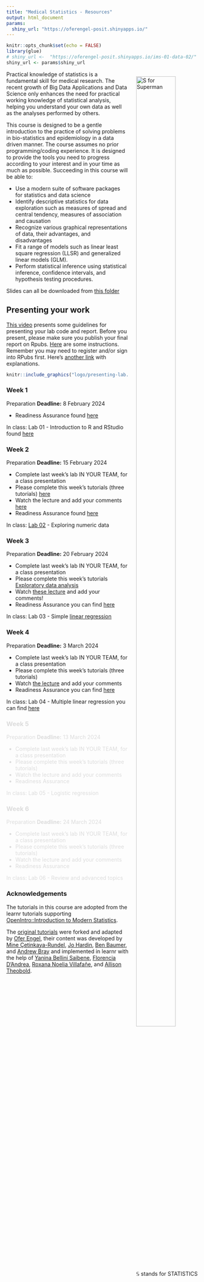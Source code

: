 ```yaml
---
title: "Medical Statistics - Resources"
output: html_document
params:
  shiny_url: "https://oferengel-posit.shinyapps.io/"
---
```


<meta http-equiv='cache-control' content='no-cache'>

<meta http-equiv='expires' content='0'>

<meta http-equiv='pragma' content='no-cache'>

```{=html}
<style>
.column-left{
  float: left;
  width: 75%;
  text-align: left;
}
.column-right{
  float: right;
  width: 40%;
  text-align: right;
  padding-left: 10px;
}

.column-full{
  float: none;
  width: 100%;
  text-align: left;
}



.column-right-text-left{
  float: right;
  width: 40%;
  text-align: left;
  font-size: 10px;
}




.column-right-text-center{
  float: right;
  width: 25%;
  text-align: center;
  font-size: 16px;
  margin: 10px 10px 10px 10px;
}

.RUsers {
  padding: 1em;
  background: aliceblue;
  color: black;
}


</style>
```
```r
knitr::opts_chunk$set(echo = FALSE)
library(glue)
# shiny_url <-  "https://oferengel-posit.shinyapps.io/ims-01-data-02/"
shiny_url <- params$shiny_url
```

::: {style="float: right; margin: 0px 0px 20px 20px"}
<img src="images/sperman.gif" alt="S for Superman" width="80%" height="80%"/> <br/><br/> $\mathbb{S}$ stands for STATISTICS
:::

Practical knowledge of statistics is a fundamental skill for medical research. The recent growth of Big Data Applications and Data Science only enhances the need for practical working knowledge of statistical analysis, helping you understand your own data as well as the analyses performed by others.

This course is designed to be a gentle introduction to the practice of solving problems in bio-statistics and epidemiology in a data driven manner. The course assumes no prior programming/coding experience. It is designed to provide the tools you need to progress according to your interest and in your time as much as possible. Succeeding in this course will be able to:

-   Use a modern suite of software packages for statistics and data science
-   Identify descriptive statistics for data exploration such as measures of spread and central tendency, measures of association and causation
-   Recognize various graphical representations of data, their advantages, and disadvantages
-   Fit a range of models such as linear least square regression (LLSR) and generalized linear models (GLM).
-   Perform statistical inference using statistical inference, confidence intervals, and hypothesis testing procedures.

Slides can all be downloaded from [this folder](https://bit.ly/3w8HEpv)



## Presenting your work

[This video](https://www.youtube.com/watch?v=uG31rF2fmEQ) presents some guidelines for presenting your lab code and report. Before you present, please make sure you publish your final report on Rpubs. [Here](https://www.youtube.com/watch?v=GJ36zamYVLg) are some instructions. Remember you may need to register and/or sign into RPubs first. Here's [another link](https://www.youtube.com/watch?v=O7DADwfZMDU) with explanations.



```r
knitr::include_graphics("logo/presenting-lab.png")

```


### Week 1

Preparation **Deadline:** 8 February 2024

-   Readiness Assurance found [here](https://bit.ly/488ZIwV)

In class: Lab 01 - Introduction to R and RStudio found [here](https://bit.ly/3w8DPk9)

### Week 2

Preparation **Deadline:** 15 February 2024

-   Complete last week's lab IN YOUR TEAM, for a class presentation
-   Please complete this week's tutorials (three tutorials) [here](https://bit.ly/3OzsqAb)
-   Watch the lecture and add your comments [here](https://bit.ly/3OvGDhy)
-   Readiness Assurance found [here](https://bit.ly/48axDW3)

In class: [Lab 02](https://bit.ly/3wdzpIy) - Exploring numeric data 

<!-- https://www.stat.uchicago.edu/~yibi/s220/labs/lab02.html -->

### Week 3

Preparation **Deadline:** 20 February 2024

-   Complete last week's lab IN YOUR TEAM, for a class presentation
-   Please complete this week's tutorials [Exploratory data analysis](02-explore/)
-   Watch [these lecture](https://bit.ly/48cta58) and add your comments!
-   Readiness Assurance you can find [here](https://bit.ly/3SK4Cuu)

In class: Lab 03 - Simple [linear regression](https://oferengel.github.io/ims-tutorials-4-umcg/support/assignments/04_SLR/)


### Week 4

Preparation **Deadline:** 3 March 2024

-   Complete last week's lab IN YOUR TEAM, for a class presentation
-   Please complete this week's tutorials (three tutorials)\
-   Watch [the lecture](https://bit.ly/3OQQkXP) and add your comments
-   Readiness Assurance you can find [here](https://bit.ly/3SHJbdD)

In class: Lab 04 - Multiple linear regression you can find [here](https://bit.ly/48pbV0D)




::: {style="color:#dcdcdc;"}

### Week 5

Preparation **Deadline:** 13 March 2024

-   Complete last week's lab IN YOUR TEAM, for a class presentation
-   Please complete this week's tutorials (three tutorials)\
-   Watch the lecture and add your comments
-   Readiness Assurance

In class: Lab 05 - Logistic regression

### Week 6

Preparation **Deadline:** 24 March 2024

-   Complete last week's lab IN YOUR TEAM, for a class presentation
-   Please complete this week's tutorials (three tutorials)\
-   Watch the lecture and add your comments
-   Readiness Assurance

In class: Lab 06 - Review and advanced topics
:::

### Acknowledgements

The tutorials in this course are adopted from the learnr tutorials supporting [OpenIntro::Introduction to Modern Statistics](https://openintro-ims.netlify.app/).

The [original tutorials](https://openintrostat.github.io/ims-tutorials/) were forked and adapted by [Ofer Engel](https://www.rug.nl/cf/university-college-fryslan/about-ucf/dr-ofer-engel?lang=en), their content was developed by [Mine Çetinkaya-Rundel](https://github.com/mine-cetinkaya-rundel), [Jo Hardin](https://github.com/hardin47), [Ben Baumer](https://github.com/beanumber), and [Andrew Bray](https://github.com/andrewpbray) and implemented in learnr with the help of [Yanina Bellini Saibene](https://github.com/yabellini), [Florencia D’Andrea](https://github.com/flor14), [Roxana Noelia Villafañe](https://github.com/data-datum), and [Allison Theobold](https://github.com/atheobold).
